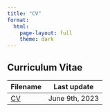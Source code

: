 ```yaml
---
title: "CV"
format:
  html:
    page-layout: full
    theme: dark
---
```


## Curriculum Vitae

| Filename                  | Last update    |
|---------------------------|----------------|
| [CV](files/Decker_CV.pdf) | June 9th, 2023 |